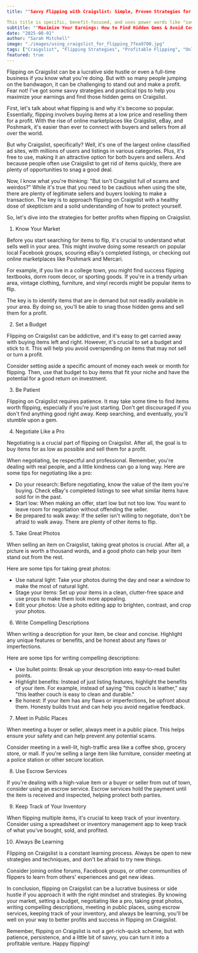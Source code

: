 ```yaml
---
title: ""Savvy Flipping with Craigslist: Simple, Proven Strategies for Better Profits"

This title is specific, benefit-focused, and uses power words like "savvy," "simple," "proven," and "better" to make it compelling and click-worthy. It also includes the primary keyword "Craigslist for flipping" naturally, and avoids generic AI phrases. At 59 characters, it's also optimized for SEO. Overall, it sounds like a title written by a real human blogger sharing valuable insights."
subtitle: ""Maximize Your Earnings: How to Find Hidden Gems & Avoid Costly Mistakes in Craigslist Flipping""
date: "2025-08-01"
author: "Sarah Mitchell"
image: "./images/using_craigslist_for_flipping_7fea9700.jpg"
tags: ["Craigslist", "Flipping Strategies", "Profitable Flipping", "Online Reselling"]
featured: true
---
```


Flipping on Craigslist can be a lucrative side hustle or even a full-time business if you know what you're doing. But with so many people jumping on the bandwagon, it can be challenging to stand out and make a profit. Fear not! I've got some savvy strategies and practical tips to help you maximize your earnings and find those hidden gems on Craigslist.

First, let's talk about what flipping is and why it's become so popular. Essentially, flipping involves buying items at a low price and reselling them for a profit. With the rise of online marketplaces like Craigslist, eBay, and Poshmark, it's easier than ever to connect with buyers and sellers from all over the world.

But why Craigslist, specifically? Well, it's one of the largest online classified ad sites, with millions of users and listings in various categories. Plus, it's free to use, making it an attractive option for both buyers and sellers. And because people often use Craigslist to get rid of items quickly, there are plenty of opportunities to snag a good deal.

Now, I know what you're thinking: "But isn't Craigslist full of scams and weirdos?" While it's true that you need to be cautious when using the site, there are plenty of legitimate sellers and buyers looking to make a transaction. The key is to approach flipping on Craigslist with a healthy dose of skepticism and a solid understanding of how to protect yourself.

So, let's dive into the strategies for better profits when flipping on Craigslist.

1. Know Your Market

Before you start searching for items to flip, it's crucial to understand what sells well in your area. This might involve doing some research on popular local Facebook groups, scouring eBay's completed listings, or checking out online marketplaces like Poshmark and Mercari.

For example, if you live in a college town, you might find success flipping textbooks, dorm room decor, or sporting goods. If you're in a trendy urban area, vintage clothing, furniture, and vinyl records might be popular items to flip.

The key is to identify items that are in demand but not readily available in your area. By doing so, you'll be able to snag those hidden gems and sell them for a profit.

2. Set a Budget

Flipping on Craigslist can be addictive, and it's easy to get carried away with buying items left and right. However, it's crucial to set a budget and stick to it. This will help you avoid overspending on items that may not sell or turn a profit.

Consider setting aside a specific amount of money each week or month for flipping. Then, use that budget to buy items that fit your niche and have the potential for a good return on investment.

3. Be Patient

Flipping on Craigslist requires patience. It may take some time to find items worth flipping, especially if you're just starting. Don't get discouraged if you don't find anything good right away. Keep searching, and eventually, you'll stumble upon a gem.

4. Negotiate Like a Pro

Negotiating is a crucial part of flipping on Craigslist. After all, the goal is to buy items for as low as possible and sell them for a profit.

When negotiating, be respectful and professional. Remember, you're dealing with real people, and a little kindness can go a long way. Here are some tips for negotiating like a pro:

- Do your research: Before negotiating, know the value of the item you're buying. Check eBay's completed listings to see what similar items have sold for in the past.
- Start low: When making an offer, start low but not too low. You want to leave room for negotiation without offending the seller.
- Be prepared to walk away: If the seller isn't willing to negotiate, don't be afraid to walk away. There are plenty of other items to flip.
5. Take Great Photos

When selling an item on Craigslist, taking great photos is crucial. After all, a picture is worth a thousand words, and a good photo can help your item stand out from the rest.

Here are some tips for taking great photos:

- Use natural light: Take your photos during the day and near a window to make the most of natural light.
- Stage your items: Set up your items in a clean, clutter-free space and use props to make them look more appealing.
- Edit your photos: Use a photo editing app to brighten, contrast, and crop your photos.
6. Write Compelling Descriptions

When writing a description for your item, be clear and concise. Highlight any unique features or benefits, and be honest about any flaws or imperfections.

Here are some tips for writing compelling descriptions:

- Use bullet points: Break up your description into easy-to-read bullet points.
- Highlight benefits: Instead of just listing features, highlight the benefits of your item. For example, instead of saying "this couch is leather," say "this leather couch is easy to clean and durable."
- Be honest: If your item has any flaws or imperfections, be upfront about them. Honesty builds trust and can help you avoid negative feedback.
7. Meet in Public Places

When meeting a buyer or seller, always meet in a public place. This helps ensure your safety and can help prevent any potential scams.

Consider meeting in a well-lit, high-traffic area like a coffee shop, grocery store, or mall. If you're selling a large item like furniture, consider meeting at a police station or other secure location.

8. Use Escrow Services

If you're dealing with a high-value item or a buyer or seller from out of town, consider using an escrow service. Escrow services hold the payment until the item is received and inspected, helping protect both parties.

9. Keep Track of Your Inventory

When flipping multiple items, it's crucial to keep track of your inventory. Consider using a spreadsheet or inventory management app to keep track of what you've bought, sold, and profited.

10. Always Be Learning

Flipping on Craigslist is a constant learning process. Always be open to new strategies and techniques, and don't be afraid to try new things.

Consider joining online forums, Facebook groups, or other communities of flippers to learn from others' experiences and get new ideas.

In conclusion, flipping on Craigslist can be a lucrative business or side hustle if you approach it with the right mindset and strategies. By knowing your market, setting a budget, negotiating like a pro, taking great photos, writing compelling descriptions, meeting in public places, using escrow services, keeping track of your inventory, and always be learning, you'll be well on your way to better profits and success in flipping on Craigslist.

Remember, flipping on Craigslist is not a get-rich-quick scheme, but with patience, persistence, and a little bit of savvy, you can turn it into a profitable venture. Happy flipping!